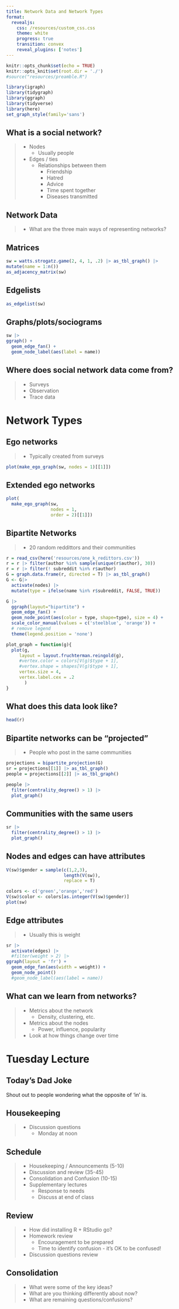 ```yaml
---
title: Network Data and Network Types
format: 
  revealjs:
    css: /resources/custom_css.css
    theme: white
    progress: true
    transition: convex
    reveal_plugins: ['notes']
---
```


```r
knitr::opts_chunk$set(echo = TRUE)
knitr::opts_knit$set(root.dir = './')
#source("resources/preamble.R")

library(igraph)
library(tidygraph)
library(ggraph)
library(tidyverse)
library(here)
set_graph_style(family='sans')

```

## What is a social network?

> - Nodes
>	- Usually people
> - Edges / ties
>	- Relationships between them
>	  - Friendship
>	  - Hatred
>	  - Advice
>	  - Time spent together
>	  - Diseases transmitted

## Network Data

> - What are the three main ways of representing networks?

## Matrices

```r
sw = watts.strogatz.game(2, 4, 1, .2) |> as_tbl_graph() |>
mutate(name = 1:n())
as_adjacency_matrix(sw)
```

## Edgelists

```r
as_edgelist(sw)

```

## Graphs/plots/sociograms

```r
sw |>
ggraph() +
  geom_edge_fan() +
  geom_node_label(aes(label = name))
```

## Where does social network data come from?

>- Surveys
>- Observation
>- Trace data

# Network Types

## Ego networks

>- Typically created from surveys

```r
plot(make_ego_graph(sw, nodes = 1)[[1]])

```

## Extended ego networks

```r
plot(
  make_ego_graph(sw, 
                 nodes = 1, 
                 order = 2)[[1]])

```

## Bipartite Networks

>- 20 random reddittors and their communities

<div class='fragment'>

```r

r = read_csv(here('resources/one_k_redittors.csv'))
r = r |> filter(author %in% sample(unique(r$author), 30))
r = r |> filter(! subreddit %in% r$author)
G = graph.data.frame(r, directed = T) |> as_tbl_graph()
G <- G|>
  activate(nodes) |>
  mutate(type = ifelse(name %in% r$subreddit, FALSE, TRUE))

G |>
  ggraph(layout="bipartite") +
  geom_edge_fan() +
  geom_node_point(aes(color = type, shape=type), size = 4) +
  scale_color_manual(values = c('steelblue', 'orange')) +
  # remove legend
  theme(legend.position = 'none')

```

```r

plot_graph = function(g){
  plot(g,
     layout = layout.fruchterman.reingold(g),
     #vertex.color = colors[V(g)$type + 1],
     #vertex.shape = shapes[V(g)$type + 1],
     vertex.size = 4,
     vertex.label.cex = .2
       )
}

```
</div>

## What does this data look like?

```r
head(r)
```

## Bipartite networks can be "projected"

>- People who post in the same communities


<div class='fragment'>
```r
projections = bipartite_projection(G)
sr = projections[[1]] |> as_tbl_graph()
people = projections[[2]] |> as_tbl_graph()

people |> 
  filter(centrality_degree() > 1) |>
  plot_graph()
```
</div>

## Communities with the same users

<div class='fragment'>
```r
sr |>
  filter(centrality_degree() > 1) |>
  plot_graph()
```
</div>

## Nodes and edges can have attributes

```r
V(sw)$gender = sample(c(1,2,3), 
                      length(V(sw)), 
                      replace = T)

colors <- c('green','orange','red')
V(sw)$color <- colors[as.integer(V(sw)$gender)]
plot(sw)
```

## Edge attributes

>- Usually this is weight

<div class='fragment'>
```r
sr |>
  activate(edges) |>
  #filter(weight > 2) |>
ggraph(layout = 'fr') +
  geom_edge_fan(aes(width = weight)) +
  geom_node_point()
  #geom_node_label(aes(label = name))
```
</div>

## What can we learn from networks?

> - Metrics about the network
>	- Density, clustering, etc.
> - Metrics about the nodes
>	- Power, influence, popularity
> - Look at how things change over time


# Tuesday Lecture

## Today's Dad Joke

Shout out to people wondering what the opposite of 'in' is.


## Housekeeping

> - Discussion questions
>	- Monday at noon

## Schedule

> - Housekeeping / Announcements (5-10)
> - Discussion and review (35-45)
> - Consolidation and Confusion (10-15)
> - Supplementary lectures
>	- Response to needs
>	- Discuss at end of class


## Review

> - How did installing R + RStudio go?
> - Homework review
>	- Encouragement to be prepared
>	- Time to identify confusion - it's OK to be confused!
> - Discussion questions review

## Consolidation

> - What were some of the key ideas?
> - What are you thinking differently about now?
> - What are remaining questions/confusions?
